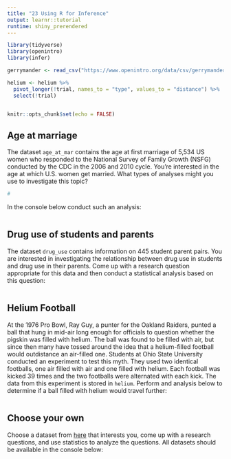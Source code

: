 ```yaml
---
title: "23 Using R for Inference"
output: learnr::tutorial
runtime: shiny_prerendered
---
```


```r
library(tidyverse)
library(openintro)
library(infer)

gerrymander <- read_csv("https://www.openintro.org/data/csv/gerrymander.csv")

helium <- helium %>%  
  pivot_longer(!trial, names_to = "type", values_to = "distance") %>% 
  select(!trial)


knitr::opts_chunk$set(echo = FALSE)
```


## Age at marriage

The dataset `age_at_mar` contains the age at first marriage of 5,534 US women who responded to the National Survey of Family Growth (NSFG) conducted by the CDC in the 2006 and 2010 cycle. You're interested in the age at which U.S. women get married. What types of analyses might you use to investigate this topic?

```r
# 
```

In the console below conduct such an analysis:

```r

```


## Drug use of students and parents

The dataset `drug_use` contains information on 445 student parent pairs. You are interested in investigating the relationship between drug use in students and drug use in their parents. Come up with a research question appropriate for this data and then conduct a statistical analysis based on this question:

```r

```

## Helium Football

At the 1976 Pro Bowl, Ray Guy, a punter for the Oakland Raiders, punted a ball that hung in mid-air long enough for officials to question whether the pigskin was filled with helium. The ball was found to be filled with air, but since then many have tossed around the idea that a helium-filled football would outdistance an air-filled one. Students at Ohio State University conducted an experiment to test this myth. They used two identical footballs, one air filled with air and one filled with helium. Each football was kicked 39 times and the two footballs were alternated with each kick. The data from this experiment is stored in `helium`. Perform and analysis below to determine if a ball filled with helium would travel further:

```r

```

## Choose your own

Choose a dataset from [here](https://www.openintro.org/data/) that interests you, come up with a research questions, and use statistics to analyze the questions. All datasets should be available in the console below:

```r

```
